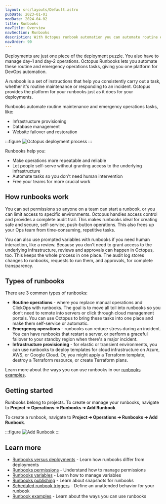 ```yaml
---
layout: src/layouts/Default.astro
pubDate: 2023-01-01
modDate: 2024-04-02
title: Runbooks
navTitle: Overview
navSection: Runbooks
description: With Octopus runbook automation you can automate routine or emergency operations-centric processes, for instance, disaster recovery and database backups.
navOrder: 90
---
```

Deployments are just one piece of the deployment puzzle. You also have to manage day-1 and day-2 operations. Octopus Runbooks lets you automate these routine and emergency operations tasks, giving you one platform for DevOps automation.

A runbook is a set of instructions that help you consistently carry out a task, whether it's routine maintenance or responding to an incident. Octopus provides the platform for your runbooks just as it does for your deployments. 

Runbooks automate routine maintenance and emergency operations tasks, like:

- Infrastructure provisioning
- Database management
- Website failover and restoration

:::figure
![Octopus deployment process](/docs/runbooks/runbooks-screen.png)
:::

Runbooks help you:

- Make operations more repeatable and reliable
- Let people self-serve without granting access to the underlying infrastructure
- Automate tasks so you don't need human intervention
- Free your teams for more crucial work

## How runbooks work
You can set permissions so anyone on a team can start a runbook, or you can limit access to specific environments. Octopus handles access control and provides a complete audit trail. This makes runbooks ideal for creating safe and secure, self-service, push-button operations. This also frees up your Ops team from time-consuming, repetitive tasks.

You can also use prompted variables with runbooks if you need human interaction, like a review. Because you don't need to grant access to the underlying infrastructure, reviews and approvals can happen in Octopus, too. This keeps the whole process in one place. The audit log stores changes to runbooks, requests to run them, and approvals, for complete transparency.

## Types of runbooks
There are 3 common types of runbooks:

- **Routine operations** - where you replace manual operations and ClickOps with runbooks. The goal is to move all toil into runbooks so you don’t need to remote into servers or click through cloud management portals. You can use Octopus to bring these tasks into one place and make them self-service or automatic.
- **Emergency operations** - runbooks can reduce stress during an incident. You can have runbooks that restart a server, or perform a graceful failover to your standby region when there's a major incident.
- **Infrastructure provisioning** - for elastic or transient environments, you can use runbooks to deploy templates for cloud infrastructure on Azure, AWS, or Google Cloud. Or, you might apply a Terraform template, destroy a Terraform resource, or create Terraform plans.

Learn more about the ways you can use runbooks in our [runbooks examples](/docs/runbooks/runbook-examples).

## Getting started
Runbooks belong to projects. To create or manage your runbooks, navigate to **Project ➜ Operations ➜ Runbooks ➜ Add Runbook**.

To create a runbook, navigate to **Project ➜ Operations ➜ Runbooks ➜ Add Runbook**.

:::figure
![Add Runbook](/docs/runbooks/create-a-runbook.png)
:::

## Learn more
- [Runbooks versus deployments](/docs/runbooks/runbooks-vs-deployments) - Learn how runbooks differ from deployments
- [Runbooks permissions](/docs/runbooks/runbook-permissions) - Understand how to manage permissions
- [Runbooks variables](/docs/runbooks/runbook-variables) - Learn how to manage variables
- [Runbooks publishing](https://octopus.com/docs/runbooks/runbook-publishing) - Learn about snapshots for runbooks 
- [Scheduled runbook triggers](https://octopus.com/docs/runbooks/scheduled-runbook-trigger) - Define an unattended behavior for your runbook
- [Runbook examples](https://octopus.com/docs/runbooks/runbook-examples) - Learn about the ways you can use runbooks